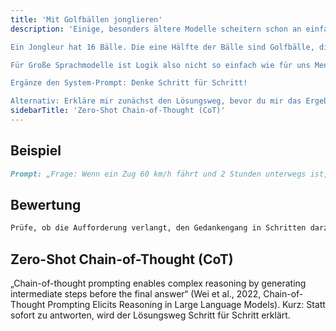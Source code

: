 ```yaml
---
title: 'Mit Golfbällen jonglieren'
description: 'Einige, besonders ältere Modelle scheitern schon an einfachen Logik-Fragen. Probiere einmal den folgenden Prompt aus:

Ein Jongleur hat 16 Bälle. Die eine Hälfte der Bälle sind Golfbälle, die Hälfte der Golfbälle sind blau. Wie viele blaue Golfbälle hat der Jongleur?

Für Große Sprachmodelle ist Logik also nicht so einfach wie für uns Menschen. Ein kleiner Trick kann aber helfen, das auf das korrekte Ergebnis zu kommen.

Ergänze den System-Prompt: Denke Schritt für Schritt!

Alternativ: Erkläre mir zunächst den Lösungsweg, bevor du mir das Ergebnis nennst.'
sidebarTitle: 'Zero-Shot Chain-of-Thought (CoT)'
---
```


## Beispiel

```markdown icon="markdown" wrap
Prompt: „Frage: Wenn ein Zug 60 km/h fährt und 2 Stunden unterwegs ist, wie weit fährt er? Bitte denke Schritt für Schritt.“
```

## Bewertung

```markdown icon="markdown" wrap
Prüfe, ob die Aufforderung verlangt, den Gedankengang in Schritten darzustellen.
```

## Zero-Shot Chain-of-Thought (CoT)
„Chain-of-thought prompting enables complex reasoning by generating intermediate steps before the final answer“ (Wei et al., 2022, Chain-of-Thought Prompting Elicits Reasoning in Large Language Models). Kurz: Statt sofort zu antworten, wird der Lösungsweg Schritt für Schritt erklärt.